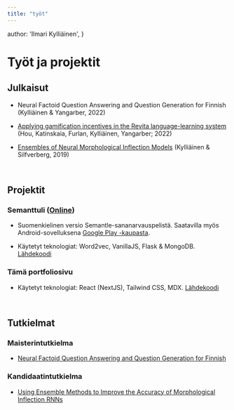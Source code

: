 ```yaml
---
title: "työt"
---
```


  author: 'Ilmari Kylliäinen',
}


# Työt ja projektit


## Julkaisut

* Neural Factoid Question Answering and Question Generation for Finnish (Kylliäinen & Yangarber, 2022)

* [Applying gamification incentives in the Revita language-learning system](http://www.lrec-conf.org/proceedings/lrec2022/workshops/Games/pdf/2022.games-1.2.pdf) (Hou, Katinskaia, Furlan, Kylliäinen, Yangarber; 2022)

* [Ensembles of Neural Morphological Inflection Models](https://aclanthology.org/W19-6132/) (Kylliäinen & Silfverberg, 2019)

<br />

## Projektit

### Semanttuli ([Online](https://semanttuli.herokuapp.com/))

* Suomenkielinen versio Semantle-sananarvauspelistä. Saatavilla myös Android-sovelluksena [Google Play -kaupasta](https://play.google.com/store/apps/details?id=com.herokuapp.semanttuli.twa).

* Käytetyt teknologiat: Word2vec, VanillaJS, Flask & MongoDB. [Lähdekoodi](https://github.com/ilmarikyl/semanttuli)

### Tämä portfoliosivu

* Käytetyt teknologiat: React (NextJS), Tailwind CSS, MDX. [Lähdekoodi](https://github.com/ilmarikyl/IlmariKyl.github.io)

<br />

## Tutkielmat

### Maisterintutkielma

* [Neural Factoid Question Answering and Question Generation for Finnish](https://helda.helsinki.fi/handle/10138/344973)

### Kandidaatintutkielma

* [Using Ensemble Methods to Improve the Accuracy of Morphological Inflection RNNs](https://github.com/ilmarikyl/ba-thesis/blob/master/thesis_final_version.pdf)


